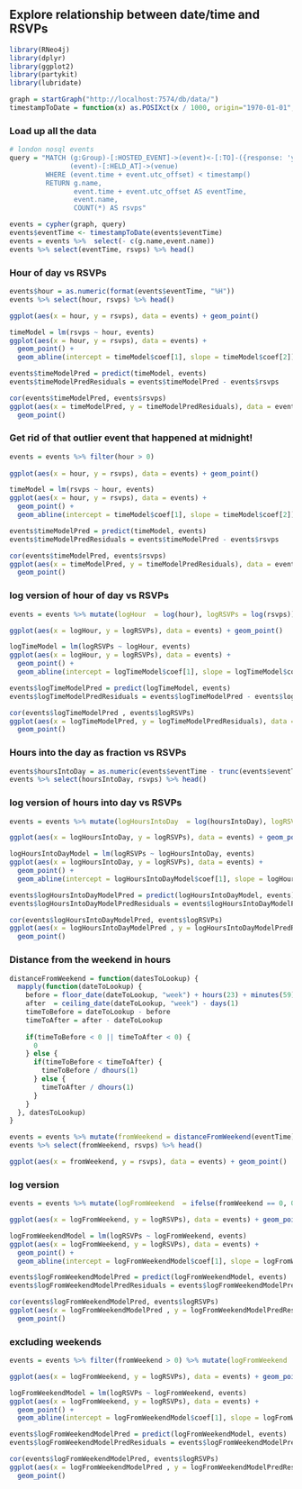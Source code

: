 ## Explore relationship between date/time and RSVPs

```r
library(RNeo4j)
library(dplyr)
library(ggplot2)
library(partykit)
library(lubridate)

graph = startGraph("http://localhost:7574/db/data/")
timestampToDate = function(x) as.POSIXct(x / 1000, origin="1970-01-01", tz = "GMT")
```

### Load up all the data

```r
# london nosql events
query = "MATCH (g:Group)-[:HOSTED_EVENT]->(event)<-[:TO]-({response: 'yes'})<-[:RSVPD]-(),
               (event)-[:HELD_AT]->(venue)
         WHERE (event.time + event.utc_offset) < timestamp()
         RETURN g.name, 
                event.time + event.utc_offset AS eventTime,
                event.name, 
                COUNT(*) AS rsvps"

events = cypher(graph, query)
events$eventTime <- timestampToDate(events$eventTime)
events = events %>%  select(- c(g.name,event.name))
events %>% select(eventTime, rsvps) %>% head()
```

### Hour of day vs RSVPs

```r
events$hour = as.numeric(format(events$eventTime, "%H"))
events %>% select(hour, rsvps) %>% head()
```

```r
ggplot(aes(x = hour, y = rsvps), data = events) + geom_point()

timeModel = lm(rsvps ~ hour, events)
ggplot(aes(x = hour, y = rsvps), data = events) + 
  geom_point() +   
  geom_abline(intercept = timeModel$coef[1], slope = timeModel$coef[2])

events$timeModelPred = predict(timeModel, events)
events$timeModelPredResiduals = events$timeModelPred - events$rsvps

cor(events$timeModelPred, events$rsvps)
ggplot(aes(x = timeModelPred, y = timeModelPredResiduals), data = events) + 
  geom_point()  
```

### Get rid of that outlier event that happened at midnight!

```r
events = events %>% filter(hour > 0)
  
ggplot(aes(x = hour, y = rsvps), data = events) + geom_point()

timeModel = lm(rsvps ~ hour, events)
ggplot(aes(x = hour, y = rsvps), data = events) + 
  geom_point() +   
  geom_abline(intercept = timeModel$coef[1], slope = timeModel$coef[2])

events$timeModelPred = predict(timeModel, events)
events$timeModelPredResiduals = events$timeModelPred - events$rsvps

cor(events$timeModelPred, events$rsvps)
ggplot(aes(x = timeModelPred, y = timeModelPredResiduals), data = events) + 
  geom_point()  
```

### log version of hour of day vs RSVPs

```r
events = events %>% mutate(logHour  = log(hour), logRSVPs = log(rsvps))

ggplot(aes(x = logHour, y = logRSVPs), data = events) + geom_point() 

logTimeModel = lm(logRSVPs ~ logHour, events)
ggplot(aes(x = logHour, y = logRSVPs), data = events) + 
  geom_point() +   
  geom_abline(intercept = logTimeModel$coef[1], slope = logTimeModel$coef[2])

events$logTimeModelPred = predict(logTimeModel, events)
events$logTimeModelPredResiduals = events$logTimeModelPred - events$logRSVPs

cor(events$logTimeModelPred , events$logRSVPs)
ggplot(aes(x = logTimeModelPred, y = logTimeModelPredResiduals), data = events) + 
  geom_point()
```

### Hours into the day as fraction vs RSVPs

```r
events$hoursIntoDay = as.numeric(events$eventTime - trunc(events$eventTime, "day"), units="hours")
events %>% select(hoursIntoDay, rsvps) %>% head()
```

### log version of hours into day vs RSVPs

```r
events = events %>% mutate(logHoursIntoDay  = log(hoursIntoDay), logRSVPs = log(rsvps))

ggplot(aes(x = logHoursIntoDay, y = logRSVPs), data = events) + geom_point() 

logHoursIntoDayModel = lm(logRSVPs ~ logHoursIntoDay, events)
ggplot(aes(x = logHoursIntoDay, y = logRSVPs), data = events) + 
  geom_point() +   
  geom_abline(intercept = logHoursIntoDayModel$coef[1], slope = logHoursIntoDayModel$coef[2])

events$logHoursIntoDayModelPred = predict(logHoursIntoDayModel, events)
events$logHoursIntoDayModelPredResiduals = events$logHoursIntoDayModelPred - events$logRSVPs

cor(events$logHoursIntoDayModelPred, events$logRSVPs)
ggplot(aes(x = logHoursIntoDayModelPred , y = logHoursIntoDayModelPredResiduals), data = events) + 
  geom_point()
```

### Distance from the weekend in hours

```r
distanceFromWeekend = function(datesToLookup) {
  mapply(function(dateToLookup) {
    before = floor_date(dateToLookup, "week") + hours(23) + minutes(59) + seconds(59)
    after  = ceiling_date(dateToLookup, "week") - days(1)
    timeToBefore = dateToLookup - before
    timeToAfter = after - dateToLookup
    
    if(timeToBefore < 0 || timeToAfter < 0) {
      0  
    } else {
      if(timeToBefore < timeToAfter) {
        timeToBefore / dhours(1)
      } else {
        timeToAfter / dhours(1)
      }
    }  
  }, datesToLookup)
}

events = events %>% mutate(fromWeekend = distanceFromWeekend(eventTime))
events %>% select(fromWeekend, rsvps) %>% head()
```

```r
ggplot(aes(x = fromWeekend, y = rsvps), data = events) + geom_point()
```

### log version

```r
events = events %>% mutate(logFromWeekend  = ifelse(fromWeekend == 0, 0, log(fromWeekend)))

ggplot(aes(x = logFromWeekend, y = logRSVPs), data = events) + geom_point() 

logFromWeekendModel = lm(logRSVPs ~ logFromWeekend, events)
ggplot(aes(x = logFromWeekend, y = logRSVPs), data = events) + 
  geom_point() +   
  geom_abline(intercept = logFromWeekendModel$coef[1], slope = logFromWeekendModel$coef[2])

events$logFromWeekendModelPred = predict(logFromWeekendModel, events)
events$logFromWeekendModelPredResiduals = events$logFromWeekendModelPred - events$logRSVPs

cor(events$logFromWeekendModelPred, events$logRSVPs)
ggplot(aes(x = logFromWeekendModelPred , y = logFromWeekendModelPredResiduals), data = events) + 
  geom_point()
```

### excluding weekends

```r
events = events %>% filter(fromWeekend > 0) %>% mutate(logFromWeekend  = log(fromWeekend))

ggplot(aes(x = logFromWeekend, y = logRSVPs), data = events) + geom_point() 

logFromWeekendModel = lm(logRSVPs ~ logFromWeekend, events)
ggplot(aes(x = logFromWeekend, y = logRSVPs), data = events) + 
  geom_point() +   
  geom_abline(intercept = logFromWeekendModel$coef[1], slope = logFromWeekendModel$coef[2])

events$logFromWeekendModelPred = predict(logFromWeekendModel, events)
events$logFromWeekendModelPredResiduals = events$logFromWeekendModelPred - events$logRSVPs

cor(events$logFromWeekendModelPred, events$logRSVPs)
ggplot(aes(x = logFromWeekendModelPred , y = logFromWeekendModelPredResiduals), data = events) + 
  geom_point()
```